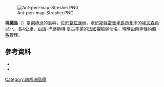 [[Image:Ant-pen-map-Stresher.PNG|thumb]]

{{coord|66|7|S|65|45|W|source:GNIS|display=title}}

'''瑪麗島'''（{{lang-en|Marie Island}}）是[[南極洲|南極洲]]的島嶼，位於[[葛拉漢地|葛拉漢地]]，處於[[斯特雷舍半島|斯特雷舍半島]]西北岸的[[埃文森角|埃文森角]]以北，長4公里，由[[讓-巴蒂斯特·夏古|讓-巴蒂斯特·夏古]]率領的[[法國|法國]]探險隊命名，現時由[[南極條約體系|南極條約體系]]管理。

==參考資料==
*{{cite gnis | type = antarid | id = 9396| name = Marie Island | accessdate = 2013-08-06}}
*{{usgs-gazetteer|id=9396}}

{{DEFAULTSORT:Marie Island}}
[[Category:南極洲島嶼|Category:南極洲島嶼]]


{{GrahamCoast-geo-stub}}